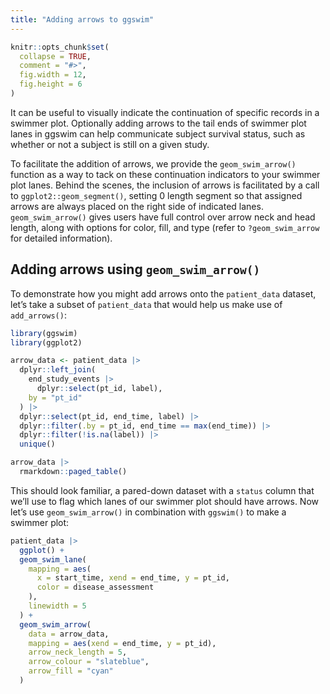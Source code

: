 ```yaml
---
title: "Adding arrows to ggswim"
---
```


```r
knitr::opts_chunk$set(
  collapse = TRUE,
  comment = "#>",
  fig.width = 12,
  fig.height = 6
)
```

It can be useful to visually indicate the continuation of specific records in a swimmer plot. Optionally adding arrows to the tail ends of swimmer plot lanes in ggswim can help communicate subject survival status, such as whether or not a subject is still on a given study.

To facilitate the addition of arrows, we provide the `geom_swim_arrow()` function as a way to tack on these continuation indicators to your swimmer plot lanes. Behind the scenes, the inclusion of arrows is facilitated by a call to `ggplot2::geom_segment()`, setting 0 length segment so that assigned arrows are always placed on the right side of indicated lanes. `geom_swim_arrow()` gives users have full control over arrow neck and head length, along with options for color, fill, and type (refer to `?geom_swim_arrow` for detailed information).

## Adding arrows using `geom_swim_arrow()`

To demonstrate how you might add arrows onto the `patient_data` dataset, let's take a subset of `patient_data` that would help us make use of `add_arrows()`:

```r
library(ggswim)
library(ggplot2)

arrow_data <- patient_data |>
  dplyr::left_join(
    end_study_events |>
      dplyr::select(pt_id, label),
    by = "pt_id"
  ) |>
  dplyr::select(pt_id, end_time, label) |>
  dplyr::filter(.by = pt_id, end_time == max(end_time)) |>
  dplyr::filter(!is.na(label)) |>
  unique()

arrow_data |>
  rmarkdown::paged_table()
```

This should look familiar, a pared-down dataset with a `status` column that we'll use to flag which lanes of our swimmer plot should have arrows. Now let's use `geom_swim_arrow()` in combination with `ggswim()` to make a swimmer plot:

```r
patient_data |>
  ggplot() +
  geom_swim_lane(
    mapping = aes(
      x = start_time, xend = end_time, y = pt_id,
      color = disease_assessment
    ),
    linewidth = 5
  ) +
  geom_swim_arrow(
    data = arrow_data,
    mapping = aes(xend = end_time, y = pt_id),
    arrow_neck_length = 5,
    arrow_colour = "slateblue",
    arrow_fill = "cyan"
  )
```
